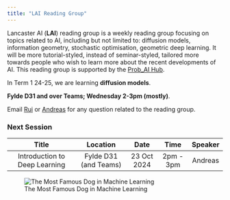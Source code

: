 ```yaml
---
title: "LAI Reading Group"
---
```


Lancaster AI (**LAI**) reading group is a weekly reading group focusing on topics related to AI, including but not limited to: diffusion models, information geometry, stochastic optimisation, geometric deep learning. It will be more tutorial-styled, instead of seminar-styled, tailored more towards people who wish to learn more about the recent developments of AI. This reading group is supported by the [Prob_AI Hub](https://www.probai.uk/).

In Term 1 24-25, we are learning **diffusion models**. 

**Fylde D31 and over Teams; Wednesday 2-3pm (mostly)**.  

Email [Rui](mailto:r.zhang26@lancaster.ac.uk) or [Andreas](mailto:a.makris@lancaster.ac.uk) for any question related to the reading group.  

### Next Session

| Title | Location | Date | Time | Speaker |
|:---------:|:------:|:---:|:---:|:-:|
| Introduction to Deep Learning      | Fylde D31 (and Teams)  | 23 Oct 2024 |   2pm - 3pm   |    Andreas   |



![The Most Famous Dog in Machine Learning](./songyang_dog)